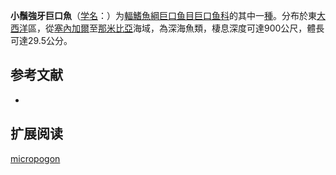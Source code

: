{{Speciesbox
| name = 小鬚強牙巨口魚
| status = NE
| status_system = IUCN3.1
| image = 
| genus = Odontostomias
| species = micropogon
| authority = [[Norman|Norman]], 1930
| synonyms = 
}}

'''小鬚強牙巨口魚'''（[[学名|学名]]：{{lang|la|''Odontostomias micropogon''}}）为[[輻鰭魚綱|輻鰭魚綱]][[巨口鱼目|巨口鱼目]][[巨口鱼科|巨口鱼科]]的其中一[[種|種]]。分布於東[[大西洋|大西洋]]區，從[[塞內加爾|塞內加爾]]至[[那米比亞|那米比亞]]海域，為深海魚類，棲息深度可達900公尺，體長可達29.5公分。

== 参考文献 ==
{{refbegin}}
*{{FishBase_species|genus=Odontostomias|species=micropogon|year=2012|month=2}}
{{refend}}

== 扩展阅读 ==
{{refbegin}}
{{wikispecies-inline|Odontostomias micropogon|小鬚強牙巨口魚}}
{{refend}}
{{Taxonbar|from=Q2186081}}

[[Category:强牙巨口鱼属|micropogon]]
